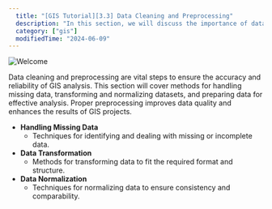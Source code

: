 ```yaml
---
  title: "[GIS Tutorial][3.3] Data Cleaning and Preprocessing"
  description: "In this section, we will discuss the importance of data cleaning and preprocessing in GIS, including handling missing data, transforming and normalizing data, and preparing data for analysis."
  category: ["gis"]
  modifiedTime: "2024-06-09"
---
```


![Welcome](/images/gis-banner-web.jpg 'a title')

Data cleaning and preprocessing are vital steps to ensure the accuracy and reliability of GIS analysis. This section will cover methods for handling missing data, transforming and normalizing datasets, and preparing data for effective analysis. Proper preprocessing improves data quality and enhances the results of GIS projects.

- **Handling Missing Data**
  - Techniques for identifying and dealing with missing or incomplete data.
- **Data Transformation**
  - Methods for transforming data to fit the required format and structure.
- **Data Normalization**
  - Techniques for normalizing data to ensure consistency and comparability.

